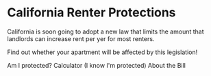 
# California Renter Protections

California is soon going to adopt a new law that limits the amount that landlords can increase rent per yer for most renters.

Find out whether your apartment will be affected by this legislation!

<PrimaryButton to="/coverage/existing-rent-control-check">Am I protected?</PrimaryButton>
<SecondaryButton to="/calculator">Calculator (I know I'm protected)</SecondaryButton>
<SecondaryButton to="/about-the-bill">About the Bill</SecondaryButton>
